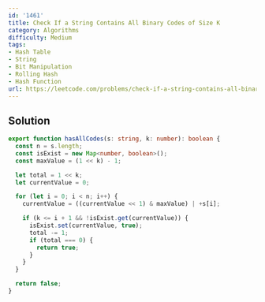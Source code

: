 ```yaml
---
id: '1461'
title: Check If a String Contains All Binary Codes of Size K
category: Algorithms
difficulty: Medium
tags:
- Hash Table
- String
- Bit Manipulation
- Rolling Hash
- Hash Function
url: https://leetcode.com/problems/check-if-a-string-contains-all-binary-codes-of-size-k
---
```


## Solution

```typescript filename="solution.ts" copy
export function hasAllCodes(s: string, k: number): boolean {
  const n = s.length;
  const isExist = new Map<number, boolean>();
  const maxValue = (1 << k) - 1;

  let total = 1 << k;
  let currentValue = 0;

  for (let i = 0; i < n; i++) {
    currentValue = ((currentValue << 1) & maxValue) | +s[i];

    if (k <= i + 1 && !isExist.get(currentValue)) {
      isExist.set(currentValue, true);
      total -= 1;
      if (total === 0) {
        return true;
      }
    }
  }

  return false;
}
```

